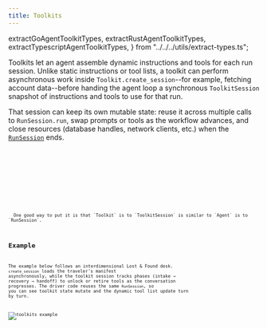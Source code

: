 ```yaml
---
title: Toolkits
---
```


  extractGoAgentToolkitTypes,
  extractRustAgentToolkitTypes,
  extractTypescriptAgentToolkitTypes,
} from "../../../utils/extract-types.ts";

Toolkits let an agent assemble dynamic instructions and tools for each run session. Unlike static instructions or tool lists, a toolkit can perform asynchronous work inside `Toolkit.create_session`--for example, fetching account data--before handing the agent loop a synchronous `ToolkitSession` snapshot of instructions and tools to use for that run.

That session can keep its own mutable state: reuse it across multiple calls to `RunSession.run`, swap prompts or tools as the workflow advances, and close resources (database handles, network clients, etc.) when the [`RunSession`](../agent-vs-run-session#run-session) ends.

<Tabs>
  <TabItem label="TypeScript">
    <Code
      code={extractTypescriptAgentToolkitTypes(["Toolkit", "ToolkitSession"])}
      lang="typescript"
      title="toolkit.ts"
    />
  </TabItem>
  <TabItem label="Rust">
    <Code
      code={extractRustAgentToolkitTypes(["Toolkit", "ToolkitSession"])}
      lang="rust"
      title="toolkit.rs"
    />
  </TabItem>
  <TabItem label="Go">
    <Code
      code={extractGoAgentToolkitTypes(["Toolkit", "ToolkitSession"])}
      lang="go"
      title="toolkit.go"
    />
  </TabItem>
</Tabs>

<Aside type="note">
  One good way to put it is that `Toolkit` is to `ToolkitSession` is similar to `Agent` is to `RunSession`.
</Aside>

## Example

The example below follows an interdimensional Lost & Found desk. `create_session` loads the
traveler's manifest asynchronously, while the toolkit session tracks phases (intake → recovery →
handoff) to unlock or retire tools as the conversation progresses. The driver code reuses the same
`RunSession`, so you can see toolkit state mutate and the dynamic tool list update turn by turn.

![toolkits example](../../../../assets/examples/toolkits.gif)

<Tabs>
  <TabItem label="TypeScript">
    <Code code={jsToolkitsExample} lang="typescript" title="examples/toolkit.ts" />
  </TabItem>
  <TabItem label="Rust">
    <Code code={rustToolkitsExample} lang="rust" title="examples/toolkit.rs" />
  </TabItem>
  <TabItem label="Go">
    <Code code={goToolkitsExample} lang="go" title="examples/toolkit/main.go" />
  </TabItem>
</Tabs>
